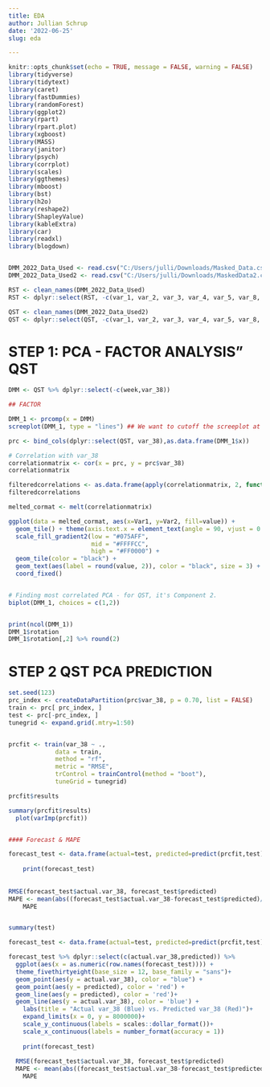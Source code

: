```yaml
---
title: EDA
author: Jullian Schrup
date: '2022-06-25'
slug: eda

---
```


```r
knitr::opts_chunk$set(echo = TRUE, message = FALSE, warning = FALSE)
library(tidyverse)
library(tidytext)
library(caret)
library(fastDummies)
library(randomForest)
library(ggplot2)
library(rpart)
library(rpart.plot)
library(xgboost)
library(MASS)
library(janitor)
library(psych)
library(corrplot)
library(scales)
library(ggthemes)
library(mboost)
library(bst)
library(h2o)
library(reshape2)
library(ShapleyValue)
library(kableExtra)
library(car)
library(readxl)
library(blogdown)


DMM_2022_Data_Used <- read.csv("C:/Users/julli/Downloads/Masked_Data.csv")
DMM_2022_Data_Used2 <- read.csv("C:/Users/julli/Downloads/MaskedData2.csv")

RST <- clean_names(DMM_2022_Data_Used)
RST <- dplyr::select(RST, -c(var_1, var_2, var_3, var_4, var_5, var_8, var_9))

QST <- clean_names(DMM_2022_Data_Used2)
QST <- dplyr::select(QST, -c(var_1, var_2, var_3, var_4, var_5, var_8, var_9))


```

# STEP 1: PCA - FACTOR ANALYSIS" QST

```r

DMM <- QST %>% dplyr::select(-c(week,var_38))

## FACTOR

DMM_1 <- prcomp(x = DMM)
screeplot(DMM_1, type = "lines") ## We want to cutoff the screeplot at 4 factors

prc <- bind_cols(dplyr::select(QST, var_38),as.data.frame(DMM_1$x))

# Correlation with var_38
correlationmatrix <- cor(x = prc, y = prc$var_38) 
correlationmatrix

filteredcorrelations <- as.data.frame(apply(correlationmatrix, 2, function(x) ifelse (abs(x) >=0.10, round(x,3), "-")))
filteredcorrelations

melted_cormat <- melt(correlationmatrix)

ggplot(data = melted_cormat, aes(x=Var1, y=Var2, fill=value)) + 
  geom_tile() + theme(axis.text.x = element_text(angle = 90, vjust = 0.5, hjust=1))  + 
  scale_fill_gradient2(low = "#075AFF",
                       mid = "#FFFFCC",
                       high = "#FF0000") +
  geom_tile(color = "black") +
  geom_text(aes(label = round(value, 2)), color = "black", size = 3) +
  coord_fixed()


# Finding most correlated PCA - for QST, it's Component 2.
biplot(DMM_1, choices = c(1,2))


print(ncol(DMM_1))
DMM_1$rotation
DMM_1$rotation[,2] %>% round(2)
```

# STEP 2 QST PCA PREDICTION

```r
set.seed(123)
prc_index <- createDataPartition(prc$var_38, p = 0.70, list = FALSE)
train <- prc[ prc_index, ]
test <- prc[-prc_index, ]
tunegrid <- expand.grid(.mtry=1:50)


prcfit <- train(var_38 ~ .,
             data = train, 
             method = "rf",
             metric = "RMSE",
             trControl = trainControl(method = "boot"),
             tuneGrid = tunegrid)

prcfit$results

summary(prcfit$results)
  plot(varImp(prcfit))


#### Forecast & MAPE

forecast_test <- data.frame(actual=test, predicted=predict(prcfit,test))
  
    print(forecast_test)
    
  
RMSE(forecast_test$actual.var_38, forecast_test$predicted) 
MAPE <- mean(abs((forecast_test$actual.var_38-forecast_test$predicted)/forecast_test$actual.var_38)) * 100
    MAPE


summary(test)

forecast_test <- data.frame(actual=test, predicted=predict(prcfit,test))

forecast_test %>% dplyr::select(c(actual.var_38,predicted)) %>% 
  ggplot(aes(x = as.numeric(row.names(forecast_test)))) +
  theme_fivethirtyeight(base_size = 12, base_family = "sans")+
  geom_point(aes(y = actual.var_38), color = "blue") + 
  geom_point(aes(y = predicted), color = 'red') + 
  geom_line(aes(y = predicted), color = 'red')+ 
  geom_line(aes(y = actual.var_38), color = 'blue') +
    labs(title = "Actual var_38 (Blue) vs. Predicted var_38 (Red)")+ 
    expand_limits(x = 0, y = 8000000)+ 
    scale_y_continuous(labels = scales::dollar_format())+
    scale_x_continuous(labels = number_format(accuracy = 1))
  
    print(forecast_test)
    
  RMSE(forecast_test$actual.var_38, forecast_test$predicted) 
  MAPE <- mean(abs((forecast_test$actual.var_38-forecast_test$predicted)/forecast_test$actual.var_38)) * 100
    MAPE


```